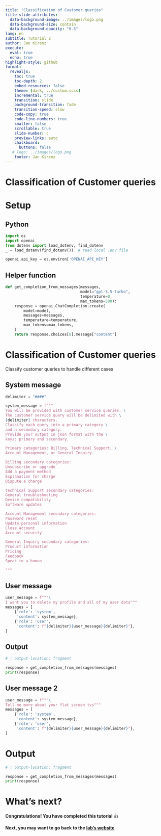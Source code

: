 ```yaml
---
title: "Classification of Customer queries"
title-slide-attributes:
  data-background-image: ../images/logo.png
  data-background-size: contain
  data-background-opacity: "0.5"
lang: en
subtitle: Tutorial 2
author: Jan Kirenz
execute:
  eval: true
  echo: true
highlight-style: github
format:
  revealjs: 
    toc: true
    toc-depth: 2
    embed-resources: false
    theme: [dark, ../custom.scss]  
    incremental: true
    transition: slide
    background-transition: fade
    transition-speed: slow
    code-copy: true
    code-line-numbers: true
    smaller: false
    scrollable: true
    slide-number: c
    preview-links: auto
    chalkboard: 
      buttons: false
   # logo: ../images/logo.png
    footer: Jan Kirenz
---
```


# Classification of Customer queries

# Setup

## Python


```python
import os
import openai
from dotenv import load_dotenv, find_dotenv
_ = load_dotenv(find_dotenv())  # read local .env file

openai.api_key = os.environ['OPENAI_API_KEY']
```

## Helper function

```python


def get_completion_from_messages(messages,
                                 model="gpt-3.5-turbo",
                                 temperature=0,
                                 max_tokens=500):
    response = openai.ChatCompletion.create(
        model=model,
        messages=messages,
        temperature=temperature,
        max_tokens=max_tokens,
    )
    return response.choices[0].message["content"]


```


# Classification of Customer queries

Classify customer queries to handle different cases


## System message {.smaller}


```python
delimiter = "####"

system_message = f"""
You will be provided with customer service queries. \
The customer service query will be delimited with \
{delimiter} characters.
Classify each query into a primary category \
and a secondary category. 
Provide your output in json format with the \
keys: primary and secondary.

Primary categories: Billing, Technical Support, \
Account Management, or General Inquiry.

Billing secondary categories:
Unsubscribe or upgrade
Add a payment method
Explanation for charge
Dispute a charge

Technical Support secondary categories:
General troubleshooting
Device compatibility
Software updates

Account Management secondary categories:
Password reset
Update personal information
Close account
Account security

General Inquiry secondary categories:
Product information
Pricing
Feedback
Speak to a human

"""

```

## User message

```python
user_message = f"""\
I want you to delete my profile and all of my user data"""
messages = [
    {'role': 'system',
     'content': system_message},
    {'role': 'user',
     'content': f"{delimiter}{user_message}{delimiter}"},
]
```

## Output

```python
# | output-location: fragment

response = get_completion_from_messages(messages)
print(response)
```


## User message 2


```python
user_message = f"""\
Tell me more about your flat screen tvs"""
messages = [
    {'role': 'system',
     'content': system_message},
    {'role': 'user',
     'content': f"{delimiter}{user_message}{delimiter}"},
]

```


# Output

```python
# | output-location: fragment

response = get_completion_from_messages(messages)
print(response)
```

# What's next? {background-image="../images/logo.png" background-opacity="0.5"}

**Congratulations! You have completed this tutorial** 👍


**Next, you may want to go back to the [lab's website](https://kirenz.github.io/lab-chat-system/)**


